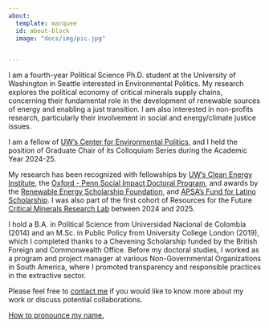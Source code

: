 ```yaml
---
about:
  template: marquee
  id: about-block
  image: "docs/img/pic.jpg"


---
```


::: {#about-block}
:::

I am a fourth-year Political Science Ph.D. student at the University of Washington in Seattle interested in Environmental Politics. My research explores the political economy of critical minerals supply chains, concerning their fundamental role in the development of renewable sources of energy and enabling a just transition. I am also interested in non-profits research, particularly their involvement in social and energy/climate justice issues.

I am a fellow of [UW's Center for Environmental Politics](https://envirpol.org/), and I held the position of Graduate Chair of its Colloquium Series during the Academic Year 2024-25.

My research has been recognized with fellowships by [UW's Clean Energy Institute](https://www.cei.washington.edu/), the [Oxford - Penn Social Impact Doctoral Program](https://csis.upenn.edu/residential-program/doctoral-fellows/), and awards by the [Renewable Energy Scholarship Foundation](https://www.resf-pnw.org/), and [APSA's Fund for Latino Scholarship](https://apsanet.org/diversity/fund-for-latino-scholarship/). I was also part of the first cohort of Resources for the Future [Critical Minerals Research Lab](https://www.rff.org/news/press-releases/fourteen-phd-students-chosen-for-new-critical-minerals-research-lab/) between 2024 and 2025.

I hold a B.A. in Political Science from Universidad Nacional de Colombia (2014) and an M.Sc. in Public Policy from University College London (2019), which I completed thanks to a Chevening Scholarship funded by the British Foreign and Commonwealth Office. Before my doctoral studies, I worked as a program and project manager at various Non-Governmental Organizations in South America, where I promoted transparency and responsible practices in the extractive sector.  

Please feel free to [contact me](mailto:eet1@uw.edu) if you would like to know more about my work or discuss potential collaborations.

[How to pronounce my name.](https://namedrop.io/elizabethechavarria)


